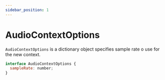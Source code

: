 ```yaml
---
sidebar_position: 1
---
```


# AudioContextOptions

`AudioContextOptions` is a dictionary object specifies sample rate o use for the new context.

```jsx
interface AudioContextOptions {
  sampleRate: number;
}
```
